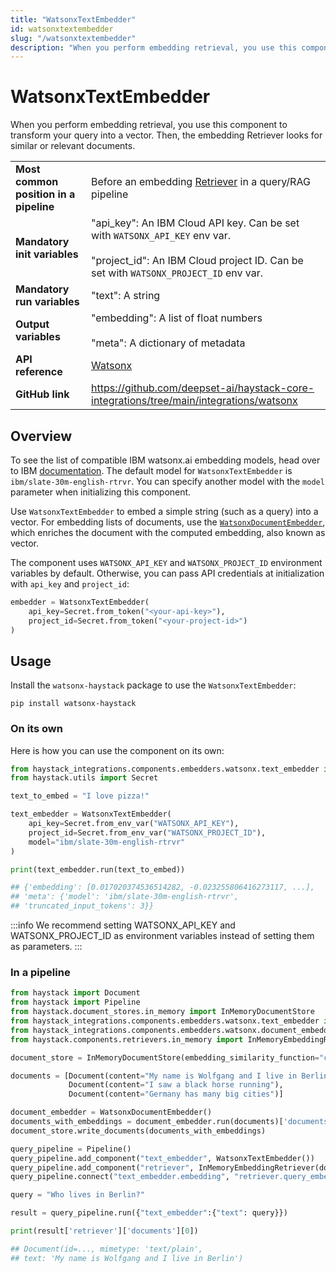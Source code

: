 ```yaml
---
title: "WatsonxTextEmbedder"
id: watsonxtextembedder
slug: "/watsonxtextembedder"
description: "When you perform embedding retrieval, you use this component to transform your query into a vector. Then, the embedding Retriever looks for similar or relevant documents."
---
```


# WatsonxTextEmbedder

When you perform embedding retrieval, you use this component to transform your query into a vector. Then, the embedding Retriever looks for similar or relevant documents.

|  |  |
| --- | --- |
| **Most common position in a pipeline** | Before an embedding [Retriever](../retrievers.mdx)  in a query/RAG pipeline |
| **Mandatory init variables** | "api_key": An IBM Cloud API key. Can be set with `WATSONX_API_KEY` env var.  <br /> <br />"project_id": An IBM Cloud project ID. Can be set with `WATSONX_PROJECT_ID` env var. |
| **Mandatory run variables** | "text": A string |
| **Output variables** | "embedding": A list of float numbers  <br /> <br />"meta": A dictionary of metadata |
| **API reference** | [Watsonx](/reference/integrations-watsonx) |
| **GitHub link** | https://github.com/deepset-ai/haystack-core-integrations/tree/main/integrations/watsonx |

## Overview

To see the list of compatible IBM watsonx.ai embedding models, head over to IBM [documentation](https://dataplatform.cloud.ibm.com/docs/content/wsj/analyze-data/fm-models-embed.html?context=wx). The default model for `WatsonxTextEmbedder` is `ibm/slate-30m-english-rtrvr`. You can specify another model with the `model` parameter when initializing this component.

Use `WatsonxTextEmbedder` to embed a simple string (such as a query) into a vector. For embedding lists of documents, use the [`WatsonxDocumentEmbedder`](watsonxdocumentembedder.mdx), which enriches the document with the computed embedding, also known as vector.

The component uses `WATSONX_API_KEY` and `WATSONX_PROJECT_ID` environment variables by default. Otherwise, you can pass API credentials at initialization with `api_key` and `project_id`:

```python
embedder = WatsonxTextEmbedder(
    api_key=Secret.from_token("<your-api-key>"),
    project_id=Secret.from_token("<your-project-id>")
)
```

## Usage

Install the `watsonx-haystack` package to use the `WatsonxTextEmbedder`:

```shell
pip install watsonx-haystack
```

### On its own

Here is how you can use the component on its own:

```python
from haystack_integrations.components.embedders.watsonx.text_embedder import WatsonxTextEmbedder
from haystack.utils import Secret

text_to_embed = "I love pizza!"

text_embedder = WatsonxTextEmbedder(
    api_key=Secret.from_env_var("WATSONX_API_KEY"),
    project_id=Secret.from_env_var("WATSONX_PROJECT_ID"),
    model="ibm/slate-30m-english-rtrvr"
)

print(text_embedder.run(text_to_embed))

## {'embedding': [0.017020374536514282, -0.023255806416273117, ...],
## 'meta': {'model': 'ibm/slate-30m-english-rtrvr',
## 'truncated_input_tokens': 3}}
```

:::info
We recommend setting WATSONX_API_KEY and WATSONX_PROJECT_ID as environment variables instead of setting them as parameters.
:::

### In a pipeline

```python
from haystack import Document
from haystack import Pipeline
from haystack.document_stores.in_memory import InMemoryDocumentStore
from haystack_integrations.components.embedders.watsonx.text_embedder import WatsonxTextEmbedder
from haystack_integrations.components.embedders.watsonx.document_embedder import WatsonxDocumentEmbedder
from haystack.components.retrievers.in_memory import InMemoryEmbeddingRetriever

document_store = InMemoryDocumentStore(embedding_similarity_function="cosine")

documents = [Document(content="My name is Wolfgang and I live in Berlin"),
             Document(content="I saw a black horse running"),
             Document(content="Germany has many big cities")]

document_embedder = WatsonxDocumentEmbedder()
documents_with_embeddings = document_embedder.run(documents)['documents']
document_store.write_documents(documents_with_embeddings)

query_pipeline = Pipeline()
query_pipeline.add_component("text_embedder", WatsonxTextEmbedder())
query_pipeline.add_component("retriever", InMemoryEmbeddingRetriever(document_store=document_store))
query_pipeline.connect("text_embedder.embedding", "retriever.query_embedding")

query = "Who lives in Berlin?"

result = query_pipeline.run({"text_embedder":{"text": query}})

print(result['retriever']['documents'][0])

## Document(id=..., mimetype: 'text/plain',
## text: 'My name is Wolfgang and I live in Berlin')
```
